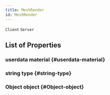 ```yaml
---
title: MeshRender
id: MeshRender
---
```

`Client`
`Server`

## List of Properties

### userdata material {#userdata-material}

### string type {#string-type}

### Object object {#Object-object}

